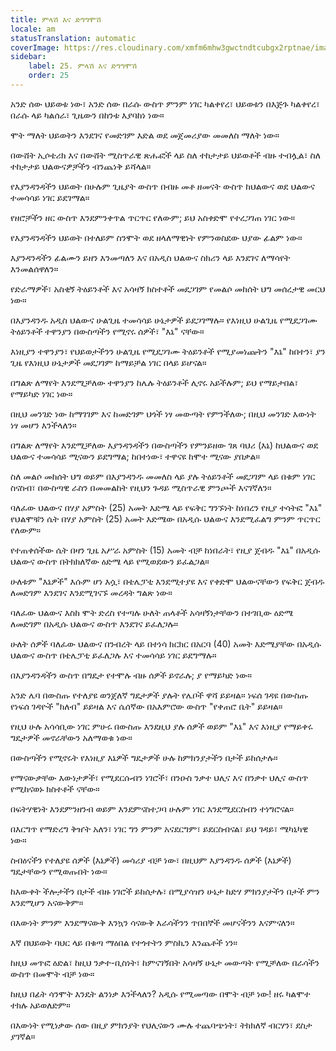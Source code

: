 ```yaml
---
title: ምላሽ እና ድግግሞሽ
locale: am
statusTranslation: automatic
coverImage: https://res.cloudinary.com/xmfm6mhw3gwctndtcubgx2rptnae/image/upload/v1740468922/small_cover_tratado_de_psicologia_revolucionaria_a4c0dca4e0.webp
sidebar:
    label: 25. ምላሽ እና ድግግሞሽ
    order: 25
---
```

አንድ ሰው ህይወቱ ነው፣ አንድ ሰው በራሱ ውስጥ ምንም ነገር ካልቀየረ፣ ህይወቱን በእጅጉ ካልቀየረ፣ በራሱ ላይ ካልሰራ፣ ጊዜውን በከንቱ እያባከነ ነው።

ሞት ማለት ህይወትን እንደገና የመድገም እድል ወደ መጀመሪያው መመለስ ማለት ነው።

በውሸት ኢሶቴሪክ እና በውሸት ሚስጥራዊ ጽሑፎች ላይ ስለ ተከታታይ ህይወቶች ብዙ ተብሏል፣ ስለ ተከታታይ ህልውናዎቻችን ብንጨነቅ ይሻላል።

የእያንዳንዳችን ህይወት በሁሉም ጊዜያት ውስጥ በብዙ መቶ ዘመናት ውስጥ ከህልውና ወደ ህልውና ተመሳሳይ ነገር ይደገማል።

የዘሮቻችን ዘር ውስጥ እንደምንቀጥል ጥርጥር የለውም; ይህ አስቀድሞ የተረጋገጠ ነገር ነው።

የእያንዳንዳችን ህይወት በተለይም ስንሞት ወደ ዘላለማዊነት የምንወስደው ህያው ፊልም ነው።

እያንዳንዳችን ፊልሙን ይዘን እንመጣለን እና በአዲስ ህልውና ስክሪን ላይ እንደገና ለማሳየት እንመልሰዋለን።

የድራማዎች፣ አስቂኝ ትዕይንቶች እና አሳዛኝ ክስተቶች መደጋገም የመልሶ መከሰት ህግ መሰረታዊ መርህ ነው።

በእያንዳንዱ አዲስ ህልውና ሁልጊዜ ተመሳሳይ ሁኔታዎች ይደጋገማሉ። የእነዚህ ሁልጊዜ የሚደጋገሙ ትዕይንቶች ተዋንያን በውስጣችን የሚኖሩ ሰዎች፣ "እኔ" ናቸው።

እነዚያን ተዋንያን፣ የህይወታችንን ሁልጊዜ የሚደጋገሙ ትዕይንቶች የሚያመነጩትን "እኔ" ከበተን፣ ያን ጊዜ የእነዚህ ሁኔታዎች መደጋገም ከማይቻል ነገር በላይ ይሆናል።

በግልጽ ለማየት እንደሚቻለው ተዋንያን ከሌሉ ትዕይንቶች ሊኖሩ አይችሉም; ይህ የማይታበል፣ የማይካድ ነገር ነው።

በዚህ መንገድ ነው ከማገገም እና ከመድገም ህጎች ነፃ መውጣት የምንችለው; በዚህ መንገድ እውነት ነፃ መሆን እንችላለን።

በግልጽ ለማየት እንደሚቻለው እያንዳንዳችን በውስጣችን የምንይዘው ገጸ ባህሪ (እኔ) ከህልውና ወደ ህልውና ተመሳሳይ ሚናውን ይደግማል; ከበተነው፣ ተዋናዩ ከሞተ ሚናው ያበቃል።

ስለ መልሶ መከሰት ህግ ወይም በእያንዳንዱ መመለስ ላይ ያሉ ትዕይንቶች መደጋገም ላይ በቁም ነገር ስናስብ፣ በውስጣዊ ራስን በመመልከት የዚህን ጉዳይ ሚስጥራዊ ምንጮች እናገኛለን።

ባለፈው ህልውና በሃያ አምስት (25) አመት እድሜ ላይ የፍቅር ግንኙነት ከነበረን የዚያ ተሳትፎ "እኔ" የህልሞቹን ሴት በሃያ አምስት (25) አመት እድሜው በአዲሱ ህልውና እንደሚፈልግ ምንም ጥርጥር የለውም።

የተጠቀሰችው ሴት በዛን ጊዜ አሥራ አምስት (15) አመት ብቻ ከነበራት፣ የዚያ ጀብዱ "እኔ" በአዲሱ ህልውና ውስጥ በትክክለኛው ዕድሜ ላይ የሚወደውን ይፈልጋል።

ሁለቱም "እኔዎች" እሱም ሆነ እሷ፣ በቴሌፓቲ እንደሚተያዩ እና የቀድሞ ህልውናቸውን የፍቅር ጀብዱ ለመድገም እንደገና እንደሚገናኙ መረዳት ግልጽ ነው።

ባለፈው ህልውና እስከ ሞት ድረስ የተጣሉ ሁለት ጠላቶች አሳዛኝነታቸውን በተገቢው ዕድሜ ለመድገም በአዲሱ ህልውና ውስጥ እንደገና ይፈለጋሉ።

ሁለት ሰዎች ባለፈው ህልውና በንብረት ላይ በተነሳ ክርክር በአርባ (40) አመት እድሜያቸው በአዲሱ ህልውና ውስጥ በቴሌፓቲ ይፈለጋሉ እና ተመሳሳይ ነገር ይደግማሉ።

በእያንዳንዳችን ውስጥ በግዴታ የተሞሉ ብዙ ሰዎች ይኖራሉ; ያ የማይካድ ነው።

አንድ ሌባ በውስጡ የተለያዩ ወንጀለኛ ግዴታዎች ያሉት የሌቦች ዋሻ ይይዛል። ነፍሰ ገዳዩ በውስጡ የነፍሰ ገዳዮች "ክለብ" ይይዛል እና ሴሰኛው በአእምሮው ውስጥ "የቀጠሮ ቤት" ይይዛል።

የዚህ ሁሉ አሳሳቢው ነገር ምሁሩ በውስጡ እንደዚህ ያሉ ሰዎች ወይም "እኔ" እና እነዚያ የማይቀሩ ግዴታዎች መኖራቸውን አለማወቁ ነው።

በውስጣችን የሚኖሩት የእነዚያ እኔዎች ግዴታዎች ሁሉ ከምክንያታችን በታች ይከሰታሉ።

የማናውቃቸው እውነታዎች፣ የሚደርሱብን ነገሮች፣ በንዑስ ንቃተ ህሊና እና በንቃተ ህሊና ውስጥ የሚከናወኑ ክስተቶች ናቸው።

በፍትሃዊነት እንደምንዘንብ ወይም እንደምናስተጋባ ሁሉም ነገር እንደሚደርስብን ተነግሮናል።

በእርግጥ የማድረግ ቅዠት አለን፣ ነገር ግን ምንም አናደርግም፣ ይደርስብናል፣ ይህ ገዳይ፣ ሜካኒካዊ ነው።

ስብዕናችን የተለያዩ ሰዎች (እኔዎች) መሳሪያ ብቻ ነው፣ በዚህም እያንዳንዱ ሰዎች (እኔዎች) ግዴታቸውን የሚወጡበት ነው።

ከእውቀት ችሎታችን በታች ብዙ ነገሮች ይከሰታሉ፣ በሚያሳዝን ሁኔታ ከድሃ ምክንያታችን በታች ምን እንደሚሆን አናውቅም።

በእውነት ምንም እንደማናውቅ እንኳን ሳናውቅ እራሳችንን ጥበበኞች መሆናችንን እናምናለን።

እኛ በህይወት ባህር ላይ በቁጣ ማዕበል የተጎተትን ምስኪን እንጨቶች ነን።

ከዚህ መጥፎ ዕድል፣ ከዚህ ንቃተ-ቢስነት፣ ከምናገኝበት አሳዛኝ ሁኔታ መውጣት የሚቻለው በራሳችን ውስጥ በመሞት ብቻ ነው።

ከዚህ በፊት ሳንሞት እንዴት ልንነቃ እንችላለን? አዲሱ የሚመጣው በሞት ብቻ ነው! ዘሩ ካልሞተ ተክሉ አይወለድም።

በእውነት የሚነቃው ሰው በዚያ ምክንያት የህሊናውን ሙሉ ተጨባጭነት፣ ትክክለኛ ብርሃን፣ ደስታ ያገኛል።

